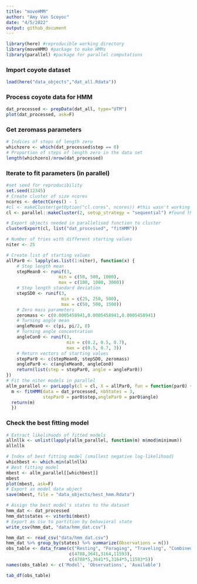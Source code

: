 ```yaml
---
title: "moveHMM"
author: "Amy Van Scoyoc"
date: "4/5/2022"
output: github_document
---
```


```r
library(here) #reproducible working directory
library(moveHMM) #package to make HMMs
library(parallel) #package for parallel computations
```

### Import coyote dataset
```r
load(here("data_objects","dat_all.Rdata"))
```

### Process coyote data for HMM
```r
dat_processed <- prepData(dat_all, type="UTM")
plot(dat_processed, ask=F)
```

### Get zeromass parameters
```r
# Indices of steps of length zero
whichzero <- which(dat_processed$step == 0)
# Proportion of steps of length zero in the data set
length(whichzero)/nrow(dat_processed)
```

### Iterate to fit parameters (in parallel)
```r
#set seed for reproducibility
set.seed(12345)
# Create cluster of size ncores
ncores <- detectCores() - 1
#cl <- makeCluster(getOption("cl.cores", ncores)) #this wasn't working
cl <- parallel::makeCluster(2, setup_strategy = "sequential") #found this solution instead

# Export objects needed in parallelised function to cluster 
clusterExport(cl, list("dat_processed", "fitHMM"))

# Number of tries with different starting values
niter <- 25

# Create list of starting values
allPar0 <- lapply(as.list(1:niter), function(x) { 
    # Step length mean
    stepMean0 <- runif(3,
                    min = c(50, 500, 1000), 
                    max = c(100, 1000, 3000))
    # Step length standard deviation
    stepSD0 <- runif(3,
                     min = c(25, 250, 500),
                     max = c(50, 500, 1500)) 
    # Zero mass parameters 
    zeromass <- c(0.0005458941,0.0005458941,0.0005458941)
    # Turning angle mean
    angleMean0 <- c(pi, pi/2, 0)
    # Turning angle concentration
    angleCon0 <- runif(3,
                       min = c(0.2, 0.5, 0.7),
                       max = c(0.5, 0.7, 3))
    # Return vectors of starting values
    stepPar0 <- c(stepMean0, stepSD0, zeromass)
    anglePar0 <- c(angleMean0, angleCon0)
    return(list(step = stepPar0, angle = anglePar0))
})
# Fit the niter models in parallel
allm_parallel <- parLapply(cl = cl, X = allPar0, fun = function(par0) { 
  m <- fitHMM(data = dat_processed, nbStates = 3, 
              stepPar0 = par0$step,anglePar0 = par0$angle)
  return(m) 
  })
```

### Check the best fitting model
```r
# Extract likelihoods of fitted models
allnllk <- unlist(lapply(allm_parallel, function(m) m$mod$minimum))
allnllk
```

```r
# Index of best fitting model (smallest negative log-likelihood)
whichbest <- which.min(allnllk)
# Best fitting model
mbest <- allm_parallel[[whichbest]]
mbest
plot(mbest, ask=F)
# Export as model data object
save(mbest, file = "data_objects/best_hmm.Rdata")
```

```r
# Assign the best model's states to the dataset 
hmm_dat <- dat_processed
hmm_dat$states <- viterbi(mbest)
# Export as csv to partition by behavioral state
write_csv(hmm_dat, "data/hmm_dat.csv")
```

```r
hmm_dat <- read_csv("data/hmm_dat.csv")
hmm_dat %>% group_by(states) %>% summarize(Observations = n())
obs_table <- data_frame(c("Resting", "Foraging", "Traveling", "Combined"),
                        c(4788,3641,3164,11593), 
                        c(4788*5,3641*5,3164*5,11593*5))
names(obs_table) <- c('Model', 'Observations', 'Available')

tab_df(obs_table)

```

